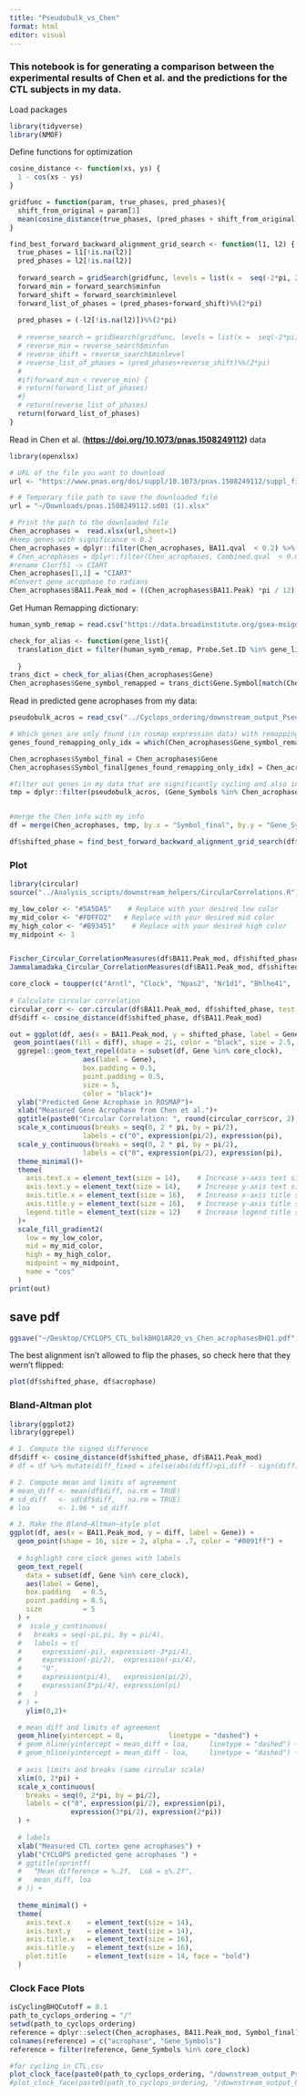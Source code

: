 ```yaml
---
title: "Pseudobulk_vs_Chen"
format: html
editor: visual
---
```


### This notebook is for generating a comparison between the experimental results of Chen et al. and the predictions for the CTL subjects in my data.

Load packages

```r
library(tidyverse)
library(NMOF)
```

Define functions for optimization

```r
cosine_distance <- function(xs, ys) {
  1 - cos(xs - ys)
}

gridfunc = function(param, true_phases, pred_phases){
  shift_from_original = param[1]
  mean(cosine_distance(true_phases, (pred_phases + shift_from_original)%%(2*pi))^2)
}

find_best_forward_backward_alignment_grid_search <- function(l1, l2) {
  true_phases = l1[!is.na(l2)]
  pred_phases = l2[!is.na(l2)]
  
  forward_search = gridSearch(gridfunc, levels = list(x =  seq(-2*pi, 2*pi, by = .05)), method = 'multicore', mc.control = list(mc.cores = 10), true_phases = true_phases, pred_phases = pred_phases)
  forward_min = forward_search$minfun
  forward_shift = forward_search$minlevel
  forward_list_of_phases = (pred_phases+forward_shift)%%(2*pi)
  
  pred_phases = (-l2[!is.na(l2)])%%(2*pi)
  
  # reverse_search = gridSearch(gridfunc, levels = list(x =  seq(-2*pi, 2*pi, by = .05)), method = 'multicore', mc.control = list(mc.cores = 10), true_phases = true_phases, pred_phases = pred_phases)
  # reverse_min = reverse_search$minfun
  # reverse_shift = reverse_search$minlevel
  # reverse_list_of_phases = (pred_phases+reverse_shift)%%(2*pi)
  # 
  #if(forward_min < reverse_min) {
  # return(forward_list_of_phases)
  #}
  # return(reverse_list_of_phases)
  return(forward_list_of_phases)
}

```

Read in Chen et al. ([**https://doi.org/10.1073/pnas.1508249112**](https://doi.org/10.1073/pnas.1508249112)**)** data

```r
library(openxlsx)

# URL of the file you want to download
url <- "https://www.pnas.org/doi/suppl/10.1073/pnas.1508249112/suppl_file/pnas.1508249112.sd01.xlsx"

# # Temporary file path to save the downloaded file
url = "~/Downloads/pnas.1508249112.sd01 (1).xlsx"

# Print the path to the downloaded file
Chen_acrophases =  read.xlsx(url,sheet=1)
#keep genes with significance < 0.2
Chen_acrophases = dplyr::filter(Chen_acrophases, BA11.qval  < 0.2) %>% dplyr::select(Gene, BA11.Peak)
# Chen_acrophases = dplyr::filter(Chen_acrophases, Combined.qval  < 0.05) %>% dplyr::select(Gene, BA11.Peak)
#rename C1orf51 -> CIART
Chen_acrophases[1,1] = "CIART"
#Convert gene acrophase to radians
Chen_acrophases$BA11.Peak_mod = ((Chen_acrophases$BA11.Peak) *pi / 12) %% (2*pi)
```

Get Human Remapping dictionary:

```r
human_symb_remap = read.csv("https://data.broadinstitute.org/gsea-msigdb/msigdb/annotations/human/Human_Gene_Symbol_with_Remapping_MSigDB.v2024.1.Hs.chip",sep="\t")

check_for_alias <- function(gene_list){
  translation_dict = filter(human_symb_remap, Probe.Set.ID %in% gene_list)
  
  }
trans_dict = check_for_alias(Chen_acrophases$Gene)
Chen_acrophases$Gene_symbol_remapped = trans_dict$Gene.Symbol[match(Chen_acrophases$Gene, trans_dict$Probe.Set.ID)]
```

Read in predicted gene acrophases from my data:

```r
pseudobulk_acros = read_csv("../Cyclops_ordering/downstream_output_Pseudobulk_all/cosinor_results_CTL.csv", show_col_types = F)

# Which genes are only found (in rosmap expression data) with remapping?
genes_found_remapping_only_idx = which(Chen_acrophases$Gene_symbol_remapped %in% pseudobulk_acros$Gene_Symbols & !(Chen_acrophases$Gene %in% pseudobulk_acros$Gene_Symbols))

Chen_acrophases$Symbol_final = Chen_acrophases$Gene
Chen_acrophases$Symbol_final[genes_found_remapping_only_idx] = Chen_acrophases$Gene_symbol_remapped[genes_found_remapping_only_idx]

#filter out genes in my data that are significantly cycling and also in Chen list:
tmp = dplyr::filter(pseudobulk_acros, (Gene_Symbols %in% Chen_acrophases$Symbol_final) & as.numeric(BHQ) < 0.1 & as.numeric(amp_ratio) > 0.2) %>% dplyr::select(Gene_Symbols, acrophase, BHQ)


#merge the Chen info with my info
df = merge(Chen_acrophases, tmp, by.x = "Symbol_final", by.y = "Gene_Symbols" )

df$shifted_phase = find_best_forward_backward_alignment_grid_search(df$BA11.Peak_mod, as.numeric(df$acrophase))

```

### Plot

```r
library(circular)
source("../Analysis_scripts/downstream_helpers/CircularCorrelations.R")

my_low_color <- "#5A5DA5"    # Replace with your desired low color
my_mid_color <- "#FDFFD2"   # Replace with your desired mid color
my_high_color <- "#B93451"    # Replace with your desired high color
my_midpoint <- 1 


Fischer_Circular_CorrelationMeasures(df$BA11.Peak_mod, df$shifted_phase)
Jammalamadaka_Circular_CorrelationMeasures(df$BA11.Peak_mod, df$shifted_phase)

core_clock = toupper(c("Arntl", "Clock", "Npas2", "Nr1d1", "Bhlhe41",   "Nr1d2", "Dbp", "Ciart", "Per1", "Per3", "Tef", "Hlf", "Cry2","Per2", "Cry1", "Rorc", "Nfil3"))
  
# Calculate circular correlation
circular_corr <- cor.circular(df$BA11.Peak_mod, df$shifted_phase, test = T)
df$diff <- cosine_distance(df$shifted_phase, df$BA11.Peak_mod) 

out = ggplot(df, aes(x = BA11.Peak_mod, y = shifted_phase, label = Gene) )+
 geom_point(aes(fill = diff), shape = 21, color = "black", size = 2.5, alpha = .7, stroke = 0.5)+
  ggrepel::geom_text_repel(data = subset(df, Gene %in% core_clock),
                  aes(label = Gene),
                  box.padding = 0.5, 
                  point.padding = 0.5,
                  size = 5,
                  color = "black")+
  ylab("Predicted Gene Acrophase in ROSMAP")+
  xlab("Measured Gene Acrophase from Chen et al.")+
  ggtitle(paste0("Circular Correlation: ", round(circular_corr$cor, 2), ", p-val: ", round(circular_corr$p.value, 3)))+
  scale_x_continuous(breaks = seq(0, 2 * pi, by = pi/2),
                  labels = c("0", expression(pi/2), expression(pi),                           expression(3*pi/2), expression(2*pi))) +
  scale_y_continuous(breaks = seq(0, 2 * pi, by = pi/2),
                  labels = c("0", expression(pi/2), expression(pi),                           expression(3*pi/2), expression(2*pi)))+
  theme_minimal()+
  theme(
    axis.text.x = element_text(size = 14),    # Increase x-axis text size
    axis.text.y = element_text(size = 14),    # Increase y-axis text size
    axis.title.x = element_text(size = 16),   # Increase x-axis title size
    axis.title.y = element_text(size = 16),   # Increase y-axis title size
    legend.title = element_text(size = 12)    # Increase legend title size
  )+
  scale_fill_gradient2(
    low = my_low_color, 
    mid = my_mid_color, 
    high = my_high_color,
    midpoint = my_midpoint,
    name = "cos"
  ) 
print(out)
```

## save pdf

```r
ggsave("~/Desktop/CYCLOPS_CTL_bulkBHQ1AR20_vs_Chen_acrophasesBHQ1.pdf", plot = out, width = 5.2, height = 5, units = "in")
```

The best alignment isn't allowed to flip the phases, so check here that they wern't flipped:

```r
plot(df$shifted_phase, df$acrophase)
```

### Bland-Altman plot

```r
library(ggplot2)
library(ggrepel)

# 1. Compute the signed difference
df$diff <- cosine_distance(df$shifted_phase, df$BA11.Peak_mod) 
# df = df %>% mutate(diff_fixed = ifelse(abs(diff)>pi,diff - sign(diff)*2*pi, diff) )

# 2. Compute mean and limits of agreement
# mean_diff <- mean(df$diff, na.rm = TRUE)
# sd_diff   <- sd(df$diff,   na.rm = TRUE)
# loa       <- 1.96 * sd_diff

# 3. Make the Bland–Altman–style plot
ggplot(df, aes(x = BA11.Peak_mod, y = diff, label = Gene)) +
  geom_point(shape = 16, size = 2, alpha = .7, color = "#0091ff") +
  
  # highlight core_clock genes with labels
  geom_text_repel(
    data = subset(df, Gene %in% core_clock),
    aes(label = Gene),
    box.padding   = 0.5,
    point.padding = 0.5,
    size          = 5
  ) +
  #  scale_y_continuous(
  #   breaks = seq(-pi,pi, by = pi/4),
  #   labels = c(
  #     expression(-pi), expression(-3*pi/4),
  #     expression(-pi/2),  expression(-pi/4),
  #     "0",
  #     expression(pi/4),   expression(pi/2),
  #     expression(3*pi/4), expression(pi)
  #   )
  # ) +
    ylim(0,2)+

  # mean diff and limits of agreement
  geom_hline(yintercept = 0,           linetype = "dashed") +
  # geom_hline(yintercept = mean_diff + loa,     linetype = "dashed") +
  # geom_hline(yintercept = mean_diff - loa,     linetype = "dashed") +
  
  # axis limits and breaks (same circular scale)
  xlim(0, 2*pi) +
  scale_x_continuous(
    breaks = seq(0, 2*pi, by = pi/2),
    labels = c("0", expression(pi/2), expression(pi),
               expression(3*pi/2), expression(2*pi))
  ) +
  
  # labels
  xlab("Measured CTL cortex gene acrophases") +
  ylab("CYCLOPS predicted gene acrophases ") +
  # ggtitle(sprintf(
  #   "Mean difference = %.2f,  LoA = ±%.2f", 
  #   mean_diff, loa
  # )) +
  
  theme_minimal() +
  theme(
    axis.text.x    = element_text(size = 14),
    axis.text.y    = element_text(size = 14),
    axis.title.x   = element_text(size = 16),
    axis.title.y   = element_text(size = 16),
    plot.title     = element_text(size = 14, face = "bold")
  )

```

### Clock Face Plots

```r

isCyclingBHQCutoff = 0.1
path_to_cyclops_ordering = "/"
setwd(path_to_cyclops_ordering)
reference = dplyr::select(Chen_acrophases, BA11.Peak_mod, Symbol_final)
colnames(reference) = c("acrophase", "Gene_Symbols")
reference = filter(reference, Gene_Symbols %in% core_clock)

#for cycling_in_CTL.csv
plot_clock_face(paste0(path_to_cyclops_ordering, "/downstream_output_Pseudobulk_all/plots/CTL_clock_face_plot_AR1_VS_Chen_CTLs.png"), "downstream_output_Pseudobulk_all/cosinor_results_CTL.csv", mouse_data = reference, BHQ_cutoff = isCyclingBHQCutoff, amp_ratio_cutoff = 0.1, best_align = T)
#plot_clock_face(paste0(path_to_cyclops_ordering, "/downstream_output_Pseudobulk_all/plots/CTL_clock_face_plot_VS_Chen_CTLs.png"), "downstream_output_Pseudobulk_all/cosinor_results_CTL.csv", mouse_data = reference, BHQ_cutoff = isCyclingBHQCutoff, amp_ratio_cutoff = 0.0)

```
